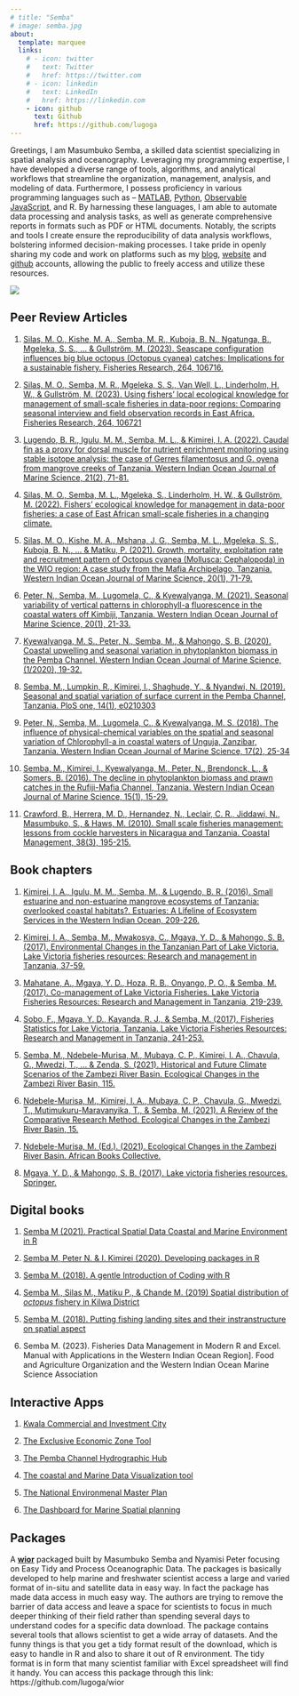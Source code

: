 ```yaml
---
# title: "Semba"
# image: semba.jpg
about:
  template: marquee
  links:
    # - icon: twitter
    #   text: Twitter
    #   href: https://twitter.com
    # - icon: linkedin
    #   text: LinkedIn
    #   href: https://linkedin.com
    - icon: github
      text: Github
      href: https://github.com/lugoga
---
```


<!-- ::: {.grid} -->

<!-- ::: {.g-col-12 .g-col-md-6} -->
<!-- ![](sembaProfile3.jpg) -->
<!-- ::: -->

<!-- ::: {.g-col-12 .g-col-md-6} -->
 

Greetings, I am Masumbuko Semba, a skilled data scientist specializing in spatial analysis and oceanography. Leveraging my programming expertise, I have developed a diverse range of tools, algorithms, and analytical workflows that streamline the organization, management, analysis, and modeling of data. Furthermore, I possess proficiency in various programming languages such as -- [MATLAB](https://www.mathworks.com/products/matlab.html), [Python](https://www.python.org/), [Observable JavaScript](https://observablehq.com/@observablehq/observable-javascript), and R. By harnessing these languages, I am able to automate data processing and analysis tasks, as well as generate comprehensive reports in formats such as PDF or HTML documents. Notably, the scripts and tools I create ensure the reproducibility of data analysis workflows, bolstering informed decision-making processes. I take pride in openly sharing my code and work on platforms such as my [blog](https://semba.netlify.app/), [website](https://semba-blog.netlify.app/) and [github](https://github.com/lugoga/) accounts, allowing the public to freely access and utilize these resources.



![](sembaProfile3.jpg)

<!-- ::: -->
<!-- ::: -->

## Peer Review Articles

1. [Silas, M. O., Kishe, M. A., Semba, M. R., Kuboja, B. N., Ngatunga, B., Mgeleka, S. S., ... & Gullström, M. (2023). Seascape configuration influences big blue octopus (Octopus cyanea) catches: Implications for a sustainable fishery. Fisheries Research, 264, 106716.](https://www.sciencedirect.com/science/article/pii/S0165783623001091)

1. [Silas, M. O., Semba, M. R., Mgeleka, S. S., Van Well, L., Linderholm, H. W., & Gullström, M. (2023). Using fishers’ local ecological knowledge for management of small-scale fisheries in data-poor regions: Comparing seasonal interview and field observation records in East Africa. Fisheries Research, 264, 106721](https://www.sciencedirect.com/science/article/pii/S0165783623001145)

1.  [Lugendo, B. R., Igulu, M. M., Semba, M. L., & Kimirei, I. A. (2022). Caudal fin as a proxy for dorsal muscle for nutrient enrichment monitoring using stable isotope analysis: the case of Gerres filamentosus and G. oyena from mangrove creeks of Tanzania. Western Indian Ocean Journal of Marine Science, 21(2), 71-81.](https://www.ajol.info/index.php/wiojms/article/view/225660)

1. [Silas, M. O., Semba, M. L., Mgeleka, S., Linderholm, H. W., & Gullström, M. (2022). Fishers’ ecological knowledge for management in data-poor fisheries: a case of East African small-scale fisheries in a changing climate.](https://www.diva-portal.org/smash/record.jsf?pid=diva2:1638631)

1. [Silas, M. O., Kishe, M. A., Mshana, J. G., Semba, M. L., Mgeleka, S. S., Kuboja, B. N., ... & Matiku, P. (2021). Growth, mortality, exploitation rate and recruitment pattern of Octopus cyanea (Mollusca: Cephalopoda) in the WIO region: A case study from the Mafia Archipelago, Tanzania. Western Indian Ocean Journal of Marine Science, 20(1), 71-79.](https://www.ajol.info/index.php/wiojms/article/view/198108)

1.  [Peter, N., Semba, M., Lugomela, C., & Kyewalyanga, M. (2021). Seasonal variability of vertical patterns in chlorophyll-a fluorescence in the coastal waters off Kimbiji, Tanzania. Western Indian Ocean Journal of Marine Science, 20(1), 21-33.](https://www.ajol.info/index.php/wiojms/article/view/197123/)

1. [Kyewalyanga, M. S., Peter, N., Semba, M., & Mahongo, S. B. (2020). Coastal upwelling and seasonal variation in phytoplankton biomass in the Pemba Channel. Western Indian Ocean Journal of Marine Science, (1/2020), 19-32.](https://www.ajol.info/index.php/wiojms/article/view/174215)

1. [Semba, M., Lumpkin, R., Kimirei, I., Shaghude, Y., & Nyandwi, N. (2019). Seasonal and spatial variation of surface current in the Pemba Channel, Tanzania. PloS one, 14(1), e0210303](https://journals.plos.org/plosone/article?id=10.1371/journal.pone.0210303)

1.  [Peter, N., Semba, M., Lugomela, C., & Kyewalyanga, M. S. (2018). The influence of physical-chemical variables on the spatial and seasonal variation of Chlorophyll-a in coastal waters of Unguja, Zanzibar, Tanzania. Western Indian Ocean Journal of Marine Science, 17(2), 25-34](https://www.ajol.info/index.php/wiojms/article/view/175825/)

1. [Semba, M., Kimirei, I., Kyewalyanga, M., Peter, N., Brendonck, L., & Somers, B. (2016). The decline in phytoplankton biomass and prawn catches in the Rufiji-Mafia Channel, Tanzania. Western Indian Ocean Journal of Marine Science, 15(1), 15-29.](https://www.ajol.info/index.php/wiojms/article/view/138510)

1. [Crawford, B., Herrera, M. D., Hernandez, N., Leclair, C. R., Jiddawi, N., Masumbuko, S., & Haws, M. (2010). Small scale fisheries management: lessons from cockle harvesters in Nicaragua and Tanzania. Coastal Management, 38(3), 195-215.](https://www.tandfonline.com/doi/abs/10.1080/08920753.2010.483174)



## Book chapters

1. [Kimirei, I. A., Igulu, M. M., Semba, M., & Lugendo, B. R. (2016). Small estuarine and non-estuarine mangrove ecosystems of Tanzania: overlooked coastal habitats?. Estuaries: A Lifeline of Ecosystem Services in the Western Indian Ocean, 209-226.](https://link.springer.com/chapter/10.1007/978-3-319-25370-1_13)

1. [Kimirei, I. A., Semba, M., Mwakosya, C., Mgaya, Y. D., & Mahongo, S. B. (2017). Environmental Changes in the Tanzanian Part of Lake Victoria. Lake Victoria fisheries resources: Research and management in Tanzania, 37-59.](https://link.springer.com/chapter/10.1007/978-3-319-69656-0_3)

1. [Mahatane, A., Mgaya, Y. D., Hoza, R. B., Onyango, P. O., & Semba, M. (2017). Co-management of Lake Victoria Fisheries. Lake Victoria Fisheries Resources: Research and Management in Tanzania, 219-239.](https://link.springer.com/chapter/10.1007/978-3-319-69656-0_11)

1. [Sobo, F., Mgaya, Y. D., Kayanda, R. J., & Semba, M. (2017). Fisheries Statistics for Lake Victoria, Tanzania. Lake Victoria Fisheries Resources: Research and Management in Tanzania, 241-253.](https://link.springer.com/chapter/10.1007/978-3-319-69656-0_12)

1. [Semba, M., Ndebele-Murisa, M., Mubaya, C. P., Kimirei, I. A., Chavula, G., Mwedzi, T., ... & Zenda, S. (2021). Historical and Future Climate Scenarios of the Zambezi River Basin. Ecological Changes in the Zambezi River Basin, 115.]()

1. [Ndebele-Murisa, M., Kimirei, I. A., Mubaya, C. P., Chavula, G., Mwedzi, T., Mutimukuru-Maravanyika, T., & Semba, M. (2021). A Review of the Comparative Research Method. Ecological Changes in the Zambezi River Basin, 15.]()

1. [Ndebele-Murisa, M. (Ed.). (2021). Ecological Changes in the Zambezi River Basin. African Books Collective.]()

1. [Mgaya, Y. D., & Mahongo, S. B. (2017). Lake victoria fisheries resources. Springer.](https://www.jstor.org/stable/pdf/j.ctv1grbbq5.8.pdf)


## Digital books

1. [Semba M (2021). Practical Spatial Data Coastal and Marine Environment in R](https://lugoga.github.io/geomarine/)

1. [Semba M, Peter N. & I. Kimirei (2020). Developing packages in R](https://lugoga.github.io/r-package/)

1. [Semba M. (2018). A gentle Introduction of Coding with R](https://lugoga.github.io/learning_r/)

1. [Semba M., Silas M., Matiku P., & Chande M. (2019) Spatial distribution of *octopus* fishery in Kilwa District](https://lugoga.github.io/octopus/)

1. [Semba M. (2018). Putting fishing landing sites and their instranstructure on spatial aspect](https://lugoga.github.io/master_thesis/)

1. Semba M. (2023). Fisheries Data Management in Modern R and Excel. Manual with Applications in the Western Indian Ocean Region]. Food and Agriculture Organization and the Western Indian Ocean Marine Science Association

## Interactive Apps

1. [Kwala Commercial and Investment City](https://https//semba.shinyapps.io/kwala/)

1. [The Exclusive Economic Zone Tool](https://semba.shinyapps.io/marineTz/)

1. [The Pemba Channel Hydrographic Hub](https://semba.shinyapps.io/OceanWebApp/)

1. [The coastal and Marine Data Visualization tool](https://semba.shinyapps.io/coastal_dashboard/)

1. [The National Environmenal Master Plan](https://nemp.shinyapps.io/nemp/)

1. [The Dashboard for Marine Spatial planning](https://lugoga.github.io/msp/)

## Packages

A [**wior**](https://github.com/lugoga/wior) packaged built by Masumbuko Semba and Nyamisi Peter focusing on Easy Tidy and Process Oceanographic Data. The packages is basically developed to help marine and freshwater scientist access a large and varied format of in-situ and satellite data in easy way. In fact the package has made data access in much easy way. The authors are trying to remove the barrier of data access and leave a space for scientists to focus in much deeper thinking of their field rather than spending several days to understand codes for a specific data download. The package contains several tools that allows scientist to get a wide array of datasets. And the funny things is that you get a tidy format result of the download, which is easy to handle in R and also to share it out of R environment. The tidy format is in form that many scientist familiar with Excel spreadsheet will find it handy. You can access this package through this link: https://github.com/lugoga/wior

